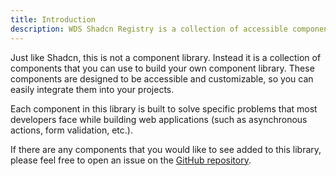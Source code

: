 ```yaml
---
title: Introduction
description: WDS Shadcn Registry is a collection of accessible components built for use with Shadcn.
---
```



Just like Shadcn, this is not a component library. Instead it is a collection of components that you can use to build your own component library. These components are designed to be accessible and customizable, so you can easily integrate them into your projects.

Each component in this library is built to solve specific problems that most developers face while building web applications (such as asynchronous actions, form validation, etc.).

If there are any components that you would like to see added to this library, please feel free to open an issue on the <a href={GITHUB_REPO_URL}>GitHub repository</a>.
